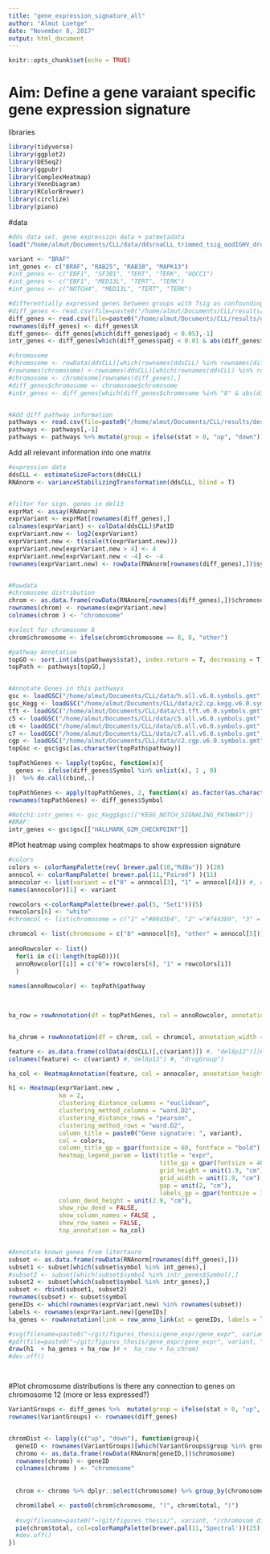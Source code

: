 ```yaml
---
title: "gene_expression_signature_all"
author: "Almut Luetge"
date: "November 8, 2017"
output: html_document
---
```



```r
knitr::opts_chunk$set(echo = TRUE)
```

# Aim: Define a gene varaiant specific gene expression signature


libraries
```r
library(tidyverse)
library(ggplot2)
library(DESeq2)
library(ggpubr)
library(ComplexHeatmap)
library(VennDiagram)
library(RColorBrewer)
library(circlize)
library(piano)
```

#data
```r
#dds data set. gene expression data + patmetadata
load("/home/almut/Documents/CLL/data/ddsrnaCLL_trimmed_tsig_modIGHV_drugs.RData")

variant <- "BRAF"
int_genes <- c("BRAF", "RAB25", "RAB38", "MAPK13")
#int_genes <- c("EBF1", "SF3B1", "TERT", "TERK", "UQCC1")
#int_genes <- c("EBF1", "MED13L", "TERT", "TERK")
#int_genes <- c("NOTCH4", "MED13L", "TERT", "TERK")

#differentially expressed genes between groups with Tsig as confounding factor
#diff_genes <- read.csv(file=paste0("/home/almut/Documents/CLL/results/deseq/all_IGHV_Tsig_tri12/", variant, "_diffGenes.csv"))
diff_genes <- read.csv(file=paste0("/home/almut/Documents/CLL/results/deseq/multifactor_reduced/", variant, "_diffGenes.csv"))
rownames(diff_genes) <- diff_genes$X
diff_genes<- diff_genes[which(diff_genes$padj < 0.05),-1]
intr_genes <- diff_genes[which(diff_genes$padj < 0.01 & abs(diff_genes$log2FoldChange) > 4),-1]

#chromosome
#chromosome <- rowData(ddsCLL)[which(rownames(ddsCLL) %in% rownames(diff_genes)),]
#rownames(chromosome) <-rownames(ddsCLL)[which(rownames(ddsCLL) %in% rownames(diff_genes))]
#chromosome <- chromosome[rownames(diff_genes),]
#diff_genes$chromosome <- chromosome$chromosome
#intr_genes <- diff_genes[which(diff_genes$chromosome %in% "8" & abs(diff_genes$log2FoldChange) > 0.7),]


#Add diff pathway information
pathways <- read.csv(file=paste0("/home/almut/Documents/CLL/results/deseq/all_IGHV_Tsig_tri12/", variant, "_diffPathways_GSEAHallmark.csv"))
pathways <- pathways[,-1] 
pathways <- pathways %>% mutate(group = ifelse(stat > 0, "up", "down")) %>% filter(ifelse(group %in% "up", p_up < 0.1, p_dn < 0.1))


```


Add all relevant information into one matrix
```r
#expression data
ddsCLL <- estimateSizeFactors(ddsCLL)
RNAnorm <- varianceStabilizingTransformation(ddsCLL, blind = T)


#filter for sign. genes in del13
exprMat <- assay(RNAnorm)
exprVariant <- exprMat[rownames(diff_genes),]
colnames(exprVariant) <- colData(ddsCLL)$PatID
exprVariant.new <- log2(exprVariant)
exprVariant.new <- t(scale(t(exprVariant.new)))
exprVariant.new[exprVariant.new > 4] <- 4
exprVariant.new[exprVariant.new < -4] <- -4
rownames(exprVariant.new) <- rowData(RNAnorm[rownames(diff_genes),])$symbol


#Rowdata
#chromosome distribution
chrom <- as.data.frame(rowData(RNAnorm[rownames(diff_genes),])$chromosome)
rownames(chrom) <- rownames(exprVariant.new) 
colnames(chrom ) <- "chromosome"

#select for chromosome 8
chrom$chromosome <- ifelse(chrom$chromosome == 8, 8, "other")

#pathway Annotation
topGO <- sort.int(abs(pathways$stat), index.return = T, decreasing = T)$ix[1:5]
topPath <- pathways[topGO,]


#Annotate Genes in this pathways
gsc <- loadGSC("/home/almut/Documents/CLL/data/h.all.v6.0.symbols.gmt", type="gmt")
gsc_Kegg <- loadGSC("/home/almut/Documents/CLL/data/c2.cp.kegg.v6.0.symbols.gmt", type="gmt")
tft <- loadGSC("/home/almut/Documents/CLL/data/c3.tft.v6.0.symbols.gmt", type="gmt")
c5 <- loadGSC("/home/almut/Documents/CLL/data/c5.all.v6.0.symbols.gmt", type="gmt")
c6 <- loadGSC("/home/almut/Documents/CLL/data/c6.all.v6.0.symbols.gmt", type="gmt")
c7 <- loadGSC("/home/almut/Documents/CLL/data/c7.all.v6.0.symbols.gmt", type="gmt")
cgp <- loadGSC("/home/almut/Documents/CLL/data/c2.cgp.v6.0.symbols.gmt", type="gmt")
topGsc <- gsc$gsc[as.character(topPath$pathway)]

topPathGenes <- lapply(topGsc, function(x){
  genes <- ifelse(diff_genes$Symbol %in% unlist(x), 1 , 0)
})  %>% do.call(cbind,.)

topPathGenes <- apply(topPathGenes, 2, function(x) as.factor(as.character(x)))
rownames(topPathGenes) <- diff_genes$Symbol

#Notch1:intr_genes <- gsc_Kegg$gsc[["KEGG_NOTCH_SIGNALING_PATHWAY"]] 
#BRAF:
intr_genes <- gsc$gsc[["HALLMARK_G2M_CHECKPOINT"]]

```


#Plot heatmap using complex heatmaps to show expression signature
```r

#colors
colors <- colorRampPalette(rev( brewer.pal(10,"RdBu")) )(20)
annocol <- colorRampPalette( brewer.pal(11,"Paired") )(11)
annocolor <- list(variant = c("0" = annocol[3], "1" = annocol[4])) #, del8p12 = c("0" = annocol[7], "1" = annocol[8])) #, drugGroup = c("MEK" = "#c9a600", "mTOR" = "#de0066", "BTK" = "#ff9730", "none" = "#0076fa"))
names(annocolor)[1] <- variant

rowcolors <-colorRampPalette(brewer.pal(5, "Set1"))(5)
rowcolors[6] <- "white"
#chromcol <- list(chromosome = c("1" ="#00d3b4", "2" ="#f443b9", "3" = "#6cde56", "4" = "#932db4", "5" ="#dcc608", "6"= "#0a54d9", "7" = "#fea114", "8"= "#0098ec","12" ="#fd4b43","10" = "#01e09f", "11" = "#ff6aab", "9" = "#a8d37e", "13" = "#a59eff","14" = "#be6f00", "15" = "#03d1f5", "16" = "#a02008", "17" = "#89c8ff", "18" = "#7a7600", "19" ="#005b8f", "20" = "#ffad61","21" = "#80386c", "22" = "#e3c27d", "X" ="#843e29", "MT" = "#ff938b"))

chromcol <- list(chromosome = c("8" =annocol[6], "other" = annocol[5]))  
                
annoRowcolor <- list()
  for(i in c(1:length(topGO)))(
  annoRowcolor[[i]] = c("0"= rowcolors[6], "1" = rowcolors[i]) 
  )
  
names(annoRowcolor) <- topPath$pathway


 
ha_row = rowAnnotation(df = topPathGenes, col = annoRowcolor, annotation_width = unit(c(rep(1.4, 5)), "cm"), annotation_legend_param = list(title_gp = gpar(fontsize = 30), labels_gp = gpar(fontsize = 22),  grid_height = unit(1.9, "cm"), grid_width = unit(1.9, "cm"), gap = unit(3, "cm")))


ha_chrom = rowAnnotation(df = chrom, col = chromcol, annotation_width = unit(1.7, "cm"), annotation_legend_param = list(ncol = 2, title_gp = gpar(fontsize = 40), labels_gp = gpar(fontsize = 35),  grid_height = unit(1.9, "cm"), grid_width = unit(1.9, "cm"), gap = unit(1,"cm")))

feature <- as.data.frame(colData(ddsCLL)[,c(variant)]) #, "del8p12")])#,"drugGroup")])
colnames(feature) <- c(variant) #,"del8p12") #, "drugGroup")

ha_col <- HeatmapAnnotation(feature, col = annocolor, annotation_height = unit(c(rep(1.7, 1)), "cm"), annotation_legend_param = list(title_gp = gpar(fontsize = 40), labels_gp = gpar(fontsize = 35),  grid_height = unit(1.9, "cm"), grid_width = unit(1.9, "cm")))

h1 <- Heatmap(exprVariant.new ,                                                     #Cluster param
              km = 2,
              clustering_distance_columns = "euclidean",
              clustering_method_columns = "ward.D2",
              clustering_distance_rows = "pearson",
              clustering_method_rows = "ward.D2",
              column_title = paste0("Gene signature: ", variant),                      #Graphic parameter
              col = colors,
              column_title_gp = gpar(fontsize = 60, fontface = "bold"), 
              heatmap_legend_param = list(title = "expr", 
                                          title_gp = gpar(fontsize = 40), 
                                          grid_height = unit(1.9, "cm"), 
                                          grid_width = unit(1.9, "cm"), 
                                          gap = unit(2, "cm"), 
                                          labels_gp = gpar(fontsize = 30)), 
              column_dend_height = unit(2.9, "cm"),
              show_row_dend = FALSE, 
              show_column_names = FALSE , 
              show_row_names = FALSE, 
              top_annotation = ha_col)


#Annotate known genes from litertaure
subset <- as.data.frame(rowData(RNAnorm[rownames(diff_genes),]))
subset1 <- subset[which(subset$symbol %in% int_genes),]
#subset2 <- subset[which(subset$symbol %in% intr_genes$Symbol),]
subset2 <- subset[which(subset$symbol %in% intr_genes),]
subset <- rbind(subset1, subset2)
rownames(subset) <- subset$symbol
geneIDs <- which(rownames(exprVariant.new) %in% rownames(subset))
labels <- rownames(exprVariant.new)[geneIDs]
ha_genes <- rowAnnotation(link = row_anno_link(at = geneIDs, labels = labels, labels_gp = gpar(fontsize = 35)), width = unit(9, "cm"))

#svg(filename=paste0("~/git/figures_thesis/gene_expr/gene_expr", variant, "_gsea_Hallmark.svg"), width=40, height=45)
#pdf(file=paste0("~/git/figures_thesis/gene_expr/gene_expr", variant, "_gsea_Hallmark.pdf"), width=35, height=40)
draw(h1  + ha_genes + ha_row )# +  ha_row + ha_chrom)
#dev.off()




```

#Plot chromosome distributions
Is there any connection to genes on chromosome 12 (more or less expressed?)
```r

VariantGroups <- diff_genes %>%  mutate(group = ifelse(stat > 0, "up", "down"))
rownames(VariantGroups) <- rownames(diff_genes)


chromDist <- lapply(c("up", "down"), function(group){
  geneID <- rownames(VariantGroups)[which(VariantGroups$group %in% group)]
  chromo <- as.data.frame(rowData(RNAnorm[geneID,])$chromosome)
  rownames(chromo) <- geneID 
  colnames(chromo ) <- "chromosome"
  
  
  chrom <- chromo %>% dplyr::select(chromosome) %>% group_by(chromosome) %>% summarise(total = n())

  chrom$label <- paste0(chrom$chromosome, "(", chrom$total, ")")
  
  #svg(filename=paste0("~/git/figures_thesis/", variant, "/chromosom_dist_", group, ".svg"), width=6, height=6)
  pie(chrom$total, col=colorRampPalette(brewer.pal(11,'Spectral'))(25), border="white", labels=chrom$label, main = paste0("Chromosomal gene distribution in ", variant, ": ", group))
  #dev.off()
})

```


